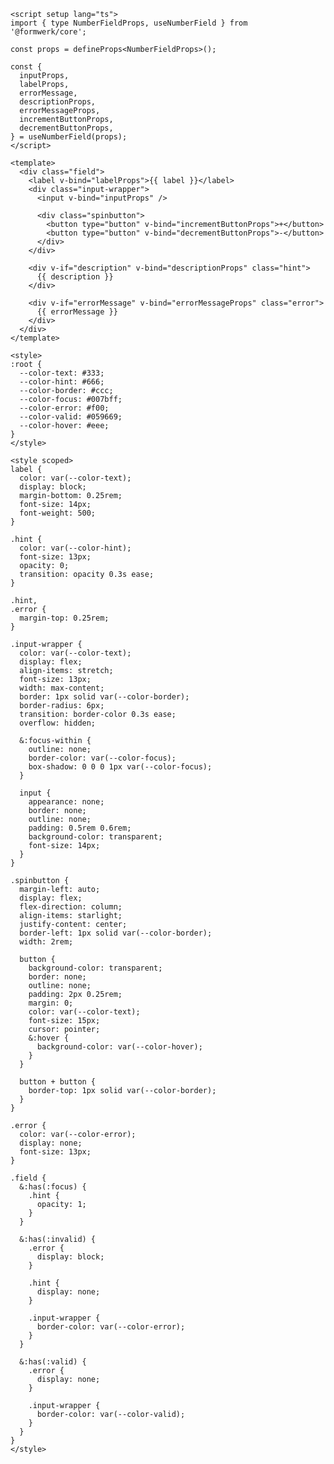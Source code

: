 ```vue
<script setup lang="ts">
import { type NumberFieldProps, useNumberField } from '@formwerk/core';

const props = defineProps<NumberFieldProps>();

const {
  inputProps,
  labelProps,
  errorMessage,
  descriptionProps,
  errorMessageProps,
  incrementButtonProps,
  decrementButtonProps,
} = useNumberField(props);
</script>

<template>
  <div class="field">
    <label v-bind="labelProps">{{ label }}</label>
    <div class="input-wrapper">
      <input v-bind="inputProps" />

      <div class="spinbutton">
        <button type="button" v-bind="incrementButtonProps">+</button>
        <button type="button" v-bind="decrementButtonProps">-</button>
      </div>
    </div>

    <div v-if="description" v-bind="descriptionProps" class="hint">
      {{ description }}
    </div>

    <div v-if="errorMessage" v-bind="errorMessageProps" class="error">
      {{ errorMessage }}
    </div>
  </div>
</template>

<style>
:root {
  --color-text: #333;
  --color-hint: #666;
  --color-border: #ccc;
  --color-focus: #007bff;
  --color-error: #f00;
  --color-valid: #059669;
  --color-hover: #eee;
}
</style>

<style scoped>
label {
  color: var(--color-text);
  display: block;
  margin-bottom: 0.25rem;
  font-size: 14px;
  font-weight: 500;
}

.hint {
  color: var(--color-hint);
  font-size: 13px;
  opacity: 0;
  transition: opacity 0.3s ease;
}

.hint,
.error {
  margin-top: 0.25rem;
}

.input-wrapper {
  color: var(--color-text);
  display: flex;
  align-items: stretch;
  font-size: 13px;
  width: max-content;
  border: 1px solid var(--color-border);
  border-radius: 6px;
  transition: border-color 0.3s ease;
  overflow: hidden;

  &:focus-within {
    outline: none;
    border-color: var(--color-focus);
    box-shadow: 0 0 0 1px var(--color-focus);
  }

  input {
    appearance: none;
    border: none;
    outline: none;
    padding: 0.5rem 0.6rem;
    background-color: transparent;
    font-size: 14px;
  }
}

.spinbutton {
  margin-left: auto;
  display: flex;
  flex-direction: column;
  align-items: starlight;
  justify-content: center;
  border-left: 1px solid var(--color-border);
  width: 2rem;

  button {
    background-color: transparent;
    border: none;
    outline: none;
    padding: 2px 0.25rem;
    margin: 0;
    color: var(--color-text);
    font-size: 15px;
    cursor: pointer;
    &:hover {
      background-color: var(--color-hover);
    }
  }

  button + button {
    border-top: 1px solid var(--color-border);
  }
}

.error {
  color: var(--color-error);
  display: none;
  font-size: 13px;
}

.field {
  &:has(:focus) {
    .hint {
      opacity: 1;
    }
  }

  &:has(:invalid) {
    .error {
      display: block;
    }

    .hint {
      display: none;
    }

    .input-wrapper {
      border-color: var(--color-error);
    }
  }

  &:has(:valid) {
    .error {
      display: none;
    }

    .input-wrapper {
      border-color: var(--color-valid);
    }
  }
}
</style>
```
